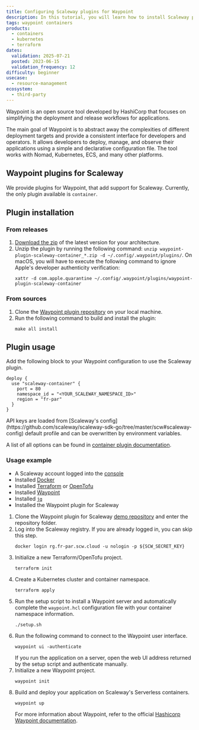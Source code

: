 ```yaml
---
title: Configuring Scaleway plugins for Waypoint
description: In this tutorial, you will learn how to install Scaleway plugins for Waypoint
tags: waypoint containers
products:
  - containers
  - kubernetes
  - terraform
dates:
  validation: 2025-07-21
  posted: 2023-06-15
  validation_frequency: 12
difficulty: beginner
usecase:
  - resource-management
ecosystem:
  - third-party
---
```



Waypoint is an open source tool developed by HashiCorp that focuses on simplifying the deployment and release workflows for applications.

The main goal of Waypoint is to abstract away the complexities of different deployment targets and provide a consistent interface for developers and operators.
It allows developers to deploy, manage, and observe their applications using a simple and declarative configuration file.
The tool works with Nomad, Kubernetes, ECS, and many other platforms.

## Waypoint plugins for Scaleway

We provide plugins for Waypoint, that add support for Scaleway.
Currently, the only plugin available is `container`.

## Plugin installation

### From releases

1. [Download the zip](https://github.com/scaleway/waypoint-plugin-scaleway/releases) of the latest version for your architecture.
2. Unzip the plugin by running the following command: `unzip waypoint-plugin-scaleway-container_*.zip -d ~/.config/.waypoint/plugins/`.
    <Message type="note">
      On macOS, you will have to execute the following command to ignore Apple's developer authenticity verification:
      ```
      xattr -d com.apple.quarantine ~/.config/.waypoint/plugins/waypoint-plugin-scaleway-container
      ```
    </Message>

### From sources

1. Clone the [Waypoint plugin repository](https://github.com/scaleway/waypoint-plugin-scaleway) on your local machine.
2. Run the following command to build and install the plugin:
    ```
    make all install
    ```

## Plugin usage

Add the following block to your Waypoint configuration to use the Scaleway plugin.

```
deploy {
  use "scaleway-container" {
    port = 80
    namespace_id = "<YOUR_SCALEWAY_NAMESPACE_ID>"
    region = "fr-par"
  }
}
```

<Message type="note">
  API keys are loaded from [Scaleway's config](https://github.com/scaleway/scaleway-sdk-go/tree/master/scw#scaleway-config) default profile and can be overwritten by environment variables.
</Message>

A list of all options can be found in [container plugin documentation](https://github.com/scaleway/waypoint-plugin-scaleway/blob/master/docs/container.md).

### Usage example

<Requirements />

- A Scaleway account logged into the [console](https://account.scaleway.com/?service=elements)
- Installed [Docker](https://www.docker.com/)
- Installed [Terraform](https://developer.hashicorp.com/terraform/downloads) or [OpenTofu](https://opentofu.org/docs/intro/install/)
- Installed [Waypoint](https://developer.hashicorp.com/waypoint/downloads)
- Installed [`jq`](https://github.com/jqlang/jq)
- Installed the Waypoint plugin for Scaleway

1. Clone the Waypoint plugin for Scaleway [demo repository](https://github.com/Codelax/waypoint-scaleway-demo) and enter the repository folder.
2. Log into the Scaleway registry. If you are already logged in, you can skip this step.
    ```
    docker login rg.fr-par.scw.cloud -u nologin -p ${SCW_SECRET_KEY}
    ```
3. Initialize a new Terraform/OpenTofu project.
    ```
    terraform init
    ```
4. Create a Kubernetes cluster and container namespace.
    ```
    terraform apply
    ```
5. Run the setup script to install a Waypoint server and automatically complete the `waypoint.hcl` configuration file with your container namespace information.
    ```
    ./setup.sh
    ```
6. Run the following command to connect to the Waypoint user interface.
    ```
    waypoint ui -authenticate
    ```
    <Message type="tip">
      If you run the application on a server, open the web UI address returned by the setup script and authenticate manually.
    </Message>
7. Initialize a new Waypoint project.
    ```
    waypoint init
    ```
8. Build and deploy your application on Scaleway's Serverless containers.
    ```
    waypoint up
    ```
    For more information about Waypoint, refer to the official [Hashicorp Waypoint documentation](https://developer.hashicorp.com/waypoint/docs?product_intent=waypoint).